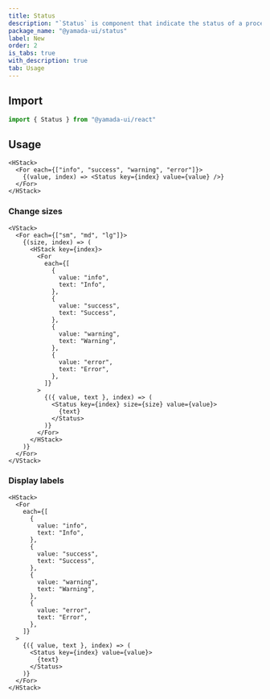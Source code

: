 ```yaml
---
title: Status
description: "`Status` is component that indicate the status of a process or state."
package_name: "@yamada-ui/status"
label: New
order: 2
is_tabs: true
with_description: true
tab: Usage
---
```


## Import

```ts
import { Status } from "@yamada-ui/react"
```

## Usage

```tsx
<HStack>
  <For each={["info", "success", "warning", "error"]}>
    {(value, index) => <Status key={index} value={value} />}
  </For>
</HStack>
```

### Change sizes

```tsx
<VStack>
  <For each={["sm", "md", "lg"]}>
    {(size, index) => (
      <HStack key={index}>
        <For
          each={[
            {
              value: "info",
              text: "Info",
            },
            {
              value: "success",
              text: "Success",
            },
            {
              value: "warning",
              text: "Warning",
            },
            {
              value: "error",
              text: "Error",
            },
          ]}
        >
          {({ value, text }, index) => (
            <Status key={index} size={size} value={value}>
              {text}
            </Status>
          )}
        </For>
      </HStack>
    )}
  </For>
</VStack>
```

### Display labels

```tsx
<HStack>
  <For
    each={[
      {
        value: "info",
        text: "Info",
      },
      {
        value: "success",
        text: "Success",
      },
      {
        value: "warning",
        text: "Warning",
      },
      {
        value: "error",
        text: "Error",
      },
    ]}
  >
    {({ value, text }, index) => (
      <Status key={index} value={value}>
        {text}
      </Status>
    )}
  </For>
</HStack>
```
